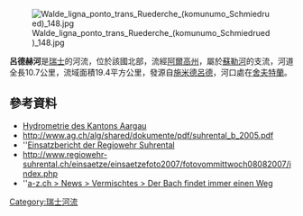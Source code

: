 {{Coord|47.30310|N|8.04793|E|display=title}}
[[Image:Walde_ligna_ponto_trans_Ruederche_(komunumo_Schmiedrued)_148.jpg|right]]

'''呂德赫河'''是[[瑞士|瑞士]]的河流，位於該國北部，流經[[阿爾高州|阿爾高州]]，屬於[[蘇勒河_(阿勒河支流)|蘇勒河]]的支流，河道全長10.7公里，流域面積19.4平方公里，發源自[[施米德呂德|施米德呂德]]，河口處在[[舍夫特蘭|舍夫特蘭]]。

==參考資料==
* [http://hydroftp.ag.ch/hydrometrie/jb/def/AG/ALG/FG_0349/Q_FG_0349_2017.PDF Hydrometrie des Kantons Aargau]{{Wayback|url=http://hydroftp.ag.ch/hydrometrie/jb/def/AG/ALG/FG_0349/Q_FG_0349_2017.PDF |date=20180723003951 }}
* http://www.ag.ch/alg/shared/dokumente/pdf/suhrental_b_2005.pdf{{Dead link}}
* ''[http://www.regiowehr-suhrental.ch/einsaetze/einsaetzefoto2007/fotovommittwoch08082007/index.php Einsatzbericht der Regiowehr Suhrental]
* http://www.regiowehr-suhrental.ch/einsaetze/einsaetzefoto2007/fotovommittwoch08082007/index.php
* ''[http://www.a-z.ch/news/vermischtes/der-bach-findet-immer-einen-weg-3222107 a-z.ch > News > Vermischtes > Der Bach findet immer einen Weg]

{{Switzerland-geo-stub}}
[[Category:瑞士河流|Category:瑞士河流]]